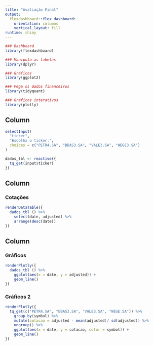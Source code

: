 ```yaml
---
title: "Avaliação Final"
output: 
  flexdashboard::flex_dashboard:
    orientation: columns
    vertical_layout: fill
runtime: shiny
---
```


```r

### Dashboard
library(flexdashboard)

### Manipula as tabelas
library(dplyr)

### Gráficos
library(ggplot2)

### Pega os dados financeiros
library(tidyquant)

### Gráficos interativos
library(plotly)
```

Column {.sidebar}
-----------------------------------------------------------------------

```r
selectInput(
  "ticker",
  "Escolha o ticker:", 
  choices = c("PETR4.SA", "BBAS3.SA", "VALE3.SA", "WEGE3.SA")
)

```

```r
dados_tbl <- reactive({
  tq_get(input$ticker)
})

```

Column {data-width=500}
-----------------------------------------------------------------------

### Cotações

```r
renderDataTable({
  dados_tbl () %>%
    select(date, adjusted) %>%
    arrange(desc(date))
})

```

Column {data-width=500}
-------------------------------------------------------------------------

### Gráficos

```r
renderPlotly({
  dados_tbl () %>% 
    ggplot(aes(x = date, y = adjusted)) +
    geom_line()
})

```

### Gráficos 2

```r
renderPlotly({
  tq_get(c("PETR4.SA", "BBAS3.SA", "VALE3.SA", "WEGE.SA")) %>%
    group_by(symbol) %>% 
    mutate(cotacao = adjusted - mean(adjusted)/ sd(adjusted)) %>%
    ungroup() %>%
    ggplot(aes(x = date, y = cotacao, color = symbol)) +
    geom_line()
})

```

